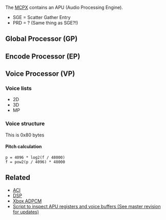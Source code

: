 The [[MCPX]] contains an APU (Audio Processing Engine).


* SGE = Scatter Gather Entry
* PRD = ? (Same thing as SGE?!)

== Global Processor (GP) ==
== Encode Processor (EP) ==
== Voice Processor (VP) ==

=== Voice lists ===

* 2D
* 3D
* MP

=== Voice structure ===

This is 0x80 bytes

==== Pitch calculation ====

<pre>
p = 4096 * log2(f / 48000)
f = pow2(p / 4096) * 48000
</pre>

== Related ==

* [[ACI]]
* [[DSP]]
* [[Xbox ADPCM]]
* [https://github.com/JayFoxRox/xbox-tools/blob/5e114f24e4a83bd626f31674e024f439f3709d19/python-scripts/dsp.py Script to inspect APU registers and voice buffers (See master revision for updates)]